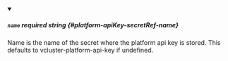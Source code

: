 
<details className="config-field" data-expandable="false" open>
<summary>

##### `name` <span className="config-field-required" data-required="false">required</span> <span className="config-field-type">string</span> <span className="config-field-default"></span> <span className="config-field-enum"></span> {#platform-apiKey-secretRef-name}

Name is the name of the secret where the platform api key is stored. This defaults to vcluster-platform-api-key if undefined.

</summary>



</details>
